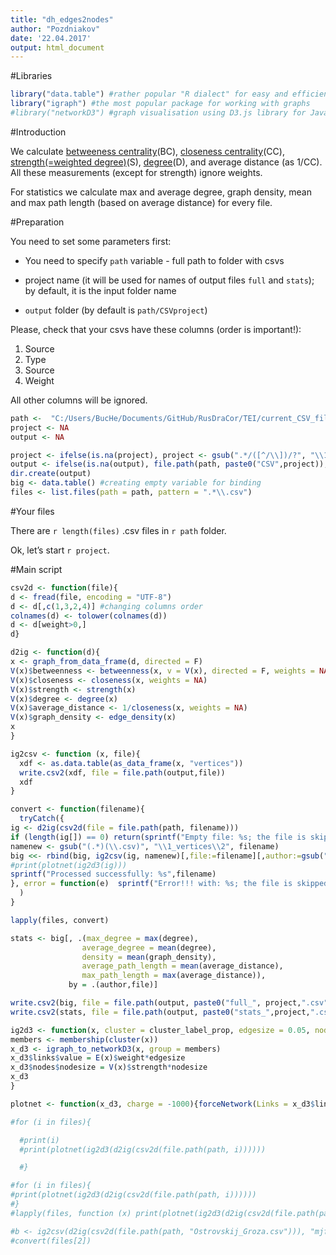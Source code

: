 ```yaml
---
title: "dh_edges2nodes"
author: "Pozdniakov"
date: '22.04.2017'
output: html_document
---
```


#Libraries  

```r
library("data.table") #rather popular "R dialect" for easy and efficient data wrapping. Alternative to dplyr package
library("igraph") #the most popular package for working with graphs
#library("networkD3") #graph visualisation using D3.js library for JavaScript
```

#Introduction  

We calculate [betweeness centrality]()(BC), [closeness centrality](https://en.wikipedia.org/wiki/Closeness_centrality)(CC), [strength(=weighted degree)](https://arxiv.org/pdf/cond-mat/0311416.pdf)(S), [degree](https://en.wikipedia.org/wiki/Degree_(graph_theory))(D), and average distance (as 1/CC). All these measurements (except for strength) ignore weights.  

For statistics we calculate max and average degree, graph density, mean and max path length (based on average distance) for every file.  

#Preparation  

You need to set some parameters first:  

+ You need to specify `path` variable - full path to folder with csvs  

+ project name (it will be used for names of output files `full` and `stats`); by default, it is the input folder name  

+ `output` folder (by default is `path/CSVproject`)  

Please, check that your csvs have these columns (order is important!):  

1. Source  
2. Type  
3. Source
4. Weight  

All other columns will be ignored.

```r
path <-  "C:/Users/BucHe/Documents/GitHub/RusDraCor/TEI/current_CSV_files_extracted_from_TEI/ilibrary"
project <- NA
output <- NA
```

```r
project <- ifelse(is.na(project), project <- gsub(".*/([^/\\])/?", "\\1", path), project)
output <- ifelse(is.na(output), file.path(path, paste0("CSV",project)), output)
dir.create(output)
big <- data.table() #creating empty variable for binding
files <- list.files(path = path, pattern = ".*\\.csv")
```

#Your files  

There are `r length(files)` .csv files in `r path` folder. 

Ok, let's start `r project`. 

#Main script

```r
csv2d <- function(file){
d <- fread(file, encoding = "UTF-8")
d <- d[,c(1,3,2,4)] #changing columns order
colnames(d) <- tolower(colnames(d))
d <- d[weight>0,]
d}
```

```r
d2ig <- function(d){
x <- graph_from_data_frame(d, directed = F)
V(x)$betweenness <- betweenness(x, v = V(x), directed = F, weights = NA)
V(x)$closeness <- closeness(x, weights = NA)
V(x)$strength <- strength(x)
V(x)$degree <- degree(x)
V(x)$average_distance <- 1/closeness(x, weights = NA)
V(x)$graph_density <- edge_density(x)
x
}
```

```r
ig2csv <- function (x, file){
  xdf <- as.data.table(as_data_frame(x, "vertices"))
  write.csv2(xdf, file = file.path(output,file))
  xdf
}
```


```r
convert <- function(filename){
  tryCatch({
ig <- d2ig(csv2d(file = file.path(path, filename)))
if (length(ig[]) == 0) return(sprintf("Empty file: %s; the file is skipped", filename))
namenew <- gsub("(.*)(\\.csv)", "\\1_vertices\\2", filename)
big <<- rbind(big, ig2csv(ig, namenew)[,file:=filename][,author:=gsub("([^_]*)_(.*)", "\\1", filename)])
#print(plotnet(ig2d3(ig)))
sprintf("Processed successfully: %s",filename)
}, error = function(e)  sprintf("Error!!! with: %s; the file is skipped", filename)
  )
}
```

```r
lapply(files, convert)
```

```r
stats <- big[, .(max_degree = max(degree), 
                average_degree = mean(degree), 
                density = mean(graph_density),
                average_path_length = mean(average_distance), 
                max_path_length = max(average_distance)),
             by = .(author,file)]
```


```r
write.csv2(big, file = file.path(output, paste0("full_", project,".csv")))
write.csv2(stats, file = file.path(output, paste0("stats_",project,".csv")))
```



```r
ig2d3 <- function(x, cluster = cluster_label_prop, edgesize = 0.05, nodesize = 0.01){
members <- membership(cluster(x))
x_d3 <- igraph_to_networkD3(x, group = members)
x_d3$links$value = E(x)$weight*edgesize
x_d3$nodes$nodesize = V(x)$strength*nodesize
x_d3
}

plotnet <- function(x_d3, charge = -1000){forceNetwork(Links = x_d3$links, Nodes = x_d3$nodes, charge = -1000, Source = 'source', Target = 'target', NodeID = 'name', Group = "group", Value = "value", Nodesize = "nodesize", opacityNoHover = 0.8)}
```


```r

#for (i in files){

  #print(i)
  #print(plotnet(ig2d3(d2ig(csv2d(file.path(path, i))))))

  #}
```

```r

#for (i in files){
#print(plotnet(ig2d3(d2ig(csv2d(file.path(path, i))))))
#}
#lapply(files, function (x) print(plotnet(ig2d3(d2ig(csv2d(file.path(path, x)))))))
```

```r


#b <- ig2csv(d2ig(csv2d(file.path(path, "Ostrovskij_Groza.csv"))), "mjfjf.csv")
#convert(files[2])
```

